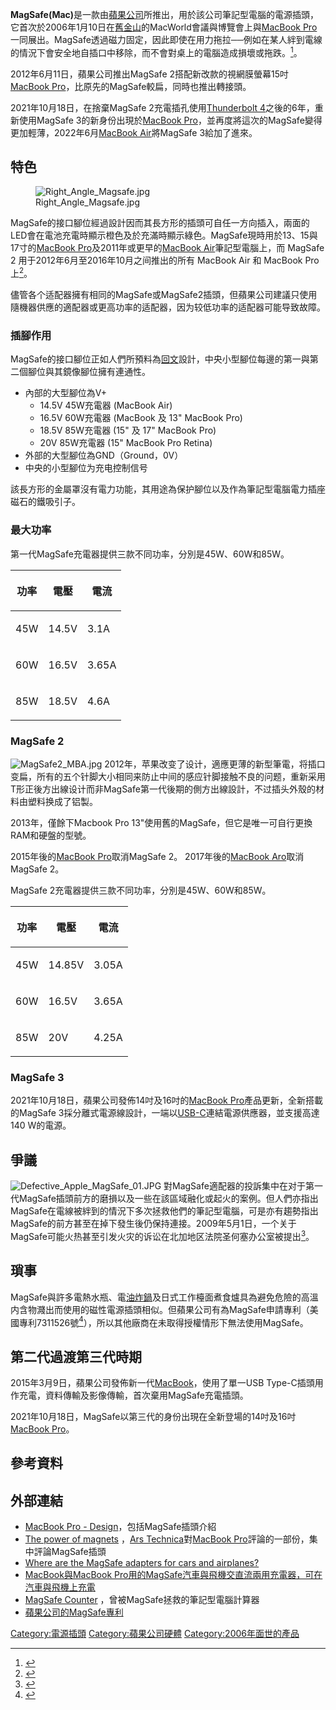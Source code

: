 {{noteTA
|G1=IT
|1=zh-tw=透過;zh-cn=通过
}}
{{About|笔记本电脑电源接头|iPhone无线电源接头|MagSafe (iPhone)}}
{{Infobox connector
|name            = MagSafe(Mac)
|type            = [[電腦|電腦]][[電源插頭|電源插頭]]
|image           = [[File:Apple_magsafe_tight.jpg|250px]]
|caption         = [[MacBook_Pro|MacBook Pro]]上的MagSafe電源適配器
|manufacturer    = [[蘋果公司|蘋果公司]]
|production_date = 2006年
|superseded      = Apple Power Connector
|external        = 是
|hotplug         = 可
|num_pins        = 5
|pinout_image    = [[Image:MagSafe-Pinout.svg|200px]]
|pinout_caption  = 公頭，前視圖
|pin1         = GND (0V)
|pin2         = V+
|pin3         = 充電控制接腳
|pin4         = V+
|pin5         = GND (0V)
|pinout_notes = 灰色區域為磁鐵吸附區
}}

'''MagSafe(Mac)'''是一款由[[蘋果公司|蘋果公司]]所推出，用於該公司筆記型電腦的電源插頭，它首次於2006年1月10日在[[舊金山|舊金山]]的MacWorld會議與博覽會上與[[MacBook_Pro|MacBook Pro]]一同展出。MagSafe透過磁力固定，因此即使在用力拖拉──例如在某人絆到電線的情況下會安全地自插口中移除，而不會對桌上的電腦造成損壞或拖跌。<ref>{{cite web |url=http://www.apple.com/pr/library/2006/nov/08macbook.html |title=存档副本 |accessdate=2007-04-17 |deadurl=yes |archiveurl=https://web.archive.org/web/20070503120908/http://www.apple.com/pr/library/2006/nov/08macbook.html |archivedate=2007-05-03 }}</ref>。

2012年6月11日，蘋果公司推出MagSafe 2搭配新改款的視網膜螢幕15吋[[MacBook_Pro|MacBook Pro]]，比原先的MagSafe較扁，同時也推出轉接頭。

2021年10月18日，在捨棄MagSafe 2充電插孔使用[[Thunderbolt|Thunderbolt 4]]之後的6年，重新使用MagSafe 3的新身份出現於[[MacBook_Pro|MacBook Pro]]，並再度將這次的MagSafe變得更加輕薄，2022年6月[[MacBook_Air|MacBook Air]]將MagSafe 3給加了進來。

== 特色 ==
[[File:Right_Angle_Magsafe.jpg|thumb]]

MagSafe的接口腳位經過設計因而其長方形的插頭可自任一方向插入，兩面的LED會在電池充電時顯示橙色及於充滿時顯示綠色。MagSafe現時用於13、15與17寸的[[MacBook_Pro|MacBook Pro]]及2011年或更早的[[MacBook_Air|MacBook Air]]筆記型電腦上，而 MagSafe 2 用于2012年6月至2016年10月之间推出的所有 MacBook Air 和 MacBook Pro 上<ref>{{Cite web |url=https://support.apple.com/zh-cn/HT201700 |title=为您的 Mac 笔记本电脑找到正确的电源适配器和电源线 |accessdate=2016-11-01 |archive-date=2021-02-03 |archive-url=https://web.archive.org/web/20210203015942/https://support.apple.com/zh-cn/HT201700 |dead-url=no }}</ref>。

儘管各个适配器擁有相同的MagSafe或MagSafe2插頭，但蘋果公司建議只使用隨機器供應的適配器或更高功率的适配器，因为较低功率的适配器可能导致故障。

=== 插腳作用 ===
MagSafe的接口腳位正如人們所預料為[[回文|回文]]設計，中央小型腳位每邊的第一與第二個腳位與其鏡像腳位擁有連通性。

* 內部的大型腳位為V+ 
**14.5V 45W充電器 (MacBook Air)
**16.5V 60W充電器 (MacBook 及 13" MacBook Pro)
**18.5V 85W充電器 (15" 及 17" MacBook Pro)
**20V 85W充電器 (15" MacBook Pro Retina)
* 外部的大型腳位為GND（Ground，0V）
* 中央的小型腳位为充电控制信号

該長方形的金屬罩沒有電力功能，其用途為保护腳位以及作為筆記型電腦電力插座磁石的鐵吸引子。

===最大功率===
第一代MagSafe充電器提供三款不同功率，分別是45W、60W和85W。
{| class="wikitable"
|-
! 功率 !! 電壓 !! 電流
|-
| 45W || 14.5V || 3.1A
|-
| 60W || 16.5V || 3.65A
|-
| 85W || 18.5V || 4.6A
|}

=== MagSafe 2 ===
[[File:MagSafe2_MBA.jpg|thumb]]
2012年，苹果改变了设计，適應更薄的新型筆電，将插口变扁，所有的五个针脚大小相同来防止中间的感应针脚接触不良的问题，重新采用T形正後方出線设计而非MagSafe第一代後期的側方出線設計，不过插头外殼的材料由塑料换成了铝製。

2013年，僅餘下Macbook Pro 13"使用舊的MagSafe，但它是唯一可自行更換RAM和硬盤的型號。

2015年後的[[MacBook_Pro|MacBook Pro]]取消MagSafe 2。    2017年後的[[MacBook_Air|MacBook Aro]]取消MagSafe 2。           

MagSafe 2充電器提供三款不同功率，分別是45W、60W和85W。
{| class="wikitable"
|-
! 功率 !! 電壓 !! 電流
|-
| 45W || 14.85V || 3.05A
|-
| 60W || 16.5V || 3.65A
|-
| 85W || 20V || 4.25A
|}

=== MagSafe 3 ===
2021年10月18日，蘋果公司發佈14吋及16吋的[[MacBook_Pro|MacBook Pro]]產品更新，全新搭載的MagSafe 3採分離式電源線設計，一端以[[USB-C|USB-C]]連結電源供應器，並支援高達140 W的電源。

== 爭議 ==
[[Image:Defective_Apple_MagSafe_01.JPG|thumb]]
對MagSafe適配器的投訴集中在对于第一代MagSafe插頭前方的磨損以及一些在該區域融化或起火的案例。但人們亦指出MagSafe在電線被絆到的情況下多次拯救他們的筆記型電腦，可是亦有趨勢指出MagSafe的前方甚至在掉下發生後仍保持連接。2009年5月1日，一个关于MagSafe可能火热甚至引发火灾的诉讼在北加地区法院圣何塞办公室被提出<ref>{{Cite web |url=http://arstechnica.com/apple/news/2009/05/apple-sued-over-reputed-fire-hazard-of-magsafe-power-adapter.ars |title=http://arstechnica.com/apple/news/2009/05/apple-sued-over-reputed-fire-hazard-of-magsafe-power-adapter.ars |accessdate=2009-05-22 |archive-date=2011-06-06 |archive-url=https://web.archive.org/web/20110606221537/http://arstechnica.com/apple/news/2009/05/apple-sued-over-reputed-fire-hazard-of-magsafe-power-adapter.ars |dead-url=no }}</ref>。

== 瑣事 ==
MagSafe與許多電熱水瓶、電[[油炸鍋|油炸鍋]]及日式工作檯面煮食爐具為避免危險的高溫内含物濺出而使用的磁性電源插頭相似。但蘋果公司有為MagSafe申請專利（美國專利7311526號<ref>{{Cite web |url=http://patft1.uspto.gov/netacgi/nph-Parser?Sect1=PTO2&Sect2=HITOFF&p=1&u=%2Fnetahtml%2FPTO%2Fsearch-bool.html&r=1&f=G&l=50&co1=AND&d=PTXT&s1=7311526.PN.&OS=PN%2F7311526&RS=PN%2F7311526 |title=存档副本 |accessdate=2017-09-05 |archive-date=2017-04-05 |archive-url=https://web.archive.org/web/20170405235953/http://patft1.uspto.gov/netacgi/nph-Parser?Sect1=PTO2&Sect2=HITOFF&p=1&u=%2Fnetahtml%2FPTO%2Fsearch-bool.html&r=1&f=G&l=50&co1=AND&d=PTXT&s1=7311526.PN.&OS=PN%2F7311526&RS=PN%2F7311526 |dead-url=no }}</ref>），所以其他廠商在未取得授權情形下無法使用MagSafe。

== 第二代過渡第三代時期 ==
2015年3月9日，蘋果公司發佈新一代[[MacBook|MacBook]]，使用了單一USB Type-C插頭用作充電，資料傳輸及影像傳輸，首次棄用MagSafe充電插頭。

2021年10月18日，MagSafe以第三代的身份出現在全新登場的14吋及16吋[[MacBook_Pro|MacBook Pro]]。

== 參考資料==
<references />

==外部連結==
* [https://web.archive.org/web/20120519074257/http://www.apple.com/macbookpro/design.html MacBook Pro - Design]，包括MagSafe插頭介紹
* [http://arstechnica.com/reviews/hardware/macbookpro.ars/4 The power of magnets] {{Wayback|url=http://arstechnica.com/reviews/hardware/macbookpro.ars/4 |date=20080915164009 }}，[[Ars_Technica|Ars Technica]]對[[MacBook_Pro|MacBook Pro]]評論的一部份，集中評論MagSafe插頭
* [http://blogs.zdnet.com/Apple/?cat=65 Where are the MagSafe adapters for cars and airplanes?] {{Wayback|url=http://blogs.zdnet.com/Apple/?cat=65 |date=20080610011941 }}
* [http://mikegyver.com/ MacBook與MacBook Pro用的MagSafe汽車與飛機交直流兩用充電器，可在汽車與飛機上充電] {{Wayback|url=http://mikegyver.com/ |date=20210127222351 }}
* [http://magsafecounter.blogspot.com/ MagSafe Counter] {{Wayback|url=http://magsafecounter.blogspot.com/ |date=20201024040203 }}，曾被MagSafe拯救的筆記型電腦計算器
* [https://archive.is/20070517065900/http://www.macbrains.info/mambo/content/view/51/27/ 蘋果公司的MagSafe專利]

{{Apple}}

[[Category:電源插頭|Category:電源插頭]]
[[Category:蘋果公司硬體|Category:蘋果公司硬體]]
[[Category:2006年面世的產品|Category:2006年面世的產品]]